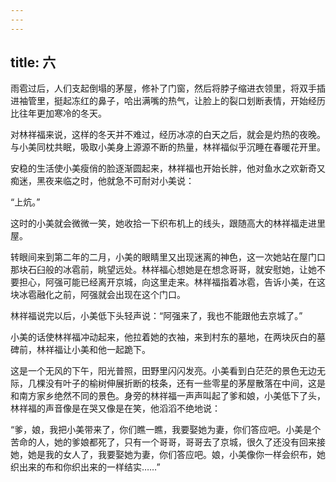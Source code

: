 ```yaml
---
---
---
```

title: 六
---



雨雹过后，人们支起倒塌的茅屋，修补了门窗，然后将脖子缩进衣领里，将双手插进袖管里，挺起冻红的鼻子，哈出满嘴的热气，让脸上的裂口划断表情，开始经历比往年更加寒冷的冬天。

对林祥福来说，这样的冬天并不难过，经历冰凉的白天之后，就会是灼热的夜晚。与小美同枕共眠，吸取小美身上源源不断的热量，林祥福似乎沉睡在春暖花开里。

安稳的生活使小美瘦俏的脸逐渐圆起来，林祥福也开始长胖，他对鱼水之欢新奇又痴迷，黑夜来临之时，他就急不可耐对小美说：

“上炕。”

这时的小美就会微微一笑，她收拾一下织布机上的线头，跟随高大的林祥福走进里屋。

转眼间来到第二年的二月，小美的眼睛里又出现迷离的神色，这一次她站在屋门口那块石臼般的冰雹前，眺望远处。林祥福心想她是在想念哥哥，就安慰她，让她不要担心，阿强可能已经离开京城，向这里走来。林祥福指着冰雹，告诉小美，在这块冰雹融化之前，阿强就会出现在这个门口。

林祥福说完以后，小美低下头轻声说：“阿强来了，我也不能跟他去京城了。”

小美的话使林祥福冲动起来，他拉着她的衣袖，来到村东的墓地，在两块灰白的墓碑前，林祥福让小美和他一起跪下。

这是一个无风的下午，阳光普照，田野里闪闪发亮。小美看到白茫茫的景色无边无际，几棵没有叶子的榆树伸展折断的枝条，还有一些零星的茅屋散落在中间，这是和南方家乡绝然不同的景色。身旁的林祥福一声声叫起了爹和娘，小美低下了头，林祥福的声音像是在哭又像是在笑，他滔滔不绝地说：

“爹，娘，我把小美带来了，你们瞧一瞧，我要娶她为妻，你们答应吧。小美是个苦命的人，她的爹娘都死了，只有一个哥哥，哥哥去了京城，很久了还没有回来接她，她是我的女人了，我要娶她为妻，你们答应吧。娘，小美像你一样会织布，她织出来的布和你织出来的一样结实……”